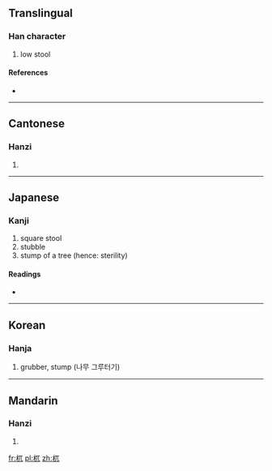 ==Translingual==

===Han character===
{{Han char|rn=75|rad=木|as=03|sn=7|four=4191<sub>0</sub>|canj=木一山 (DMU)}}

# low stool

====References====
* {{Han ref|kx=0511.090|dkj=14457|dj=0895.080|hdz=21159.030|uh=674C|ud=26444|bh=CB42|bd=52034}}

----

==Cantonese==

===Hanzi===
{{yue-hanzi|jyut=|y=ngat6}}

# {{defn|lang=yue|sort=木03}}

----

==Japanese==

===Kanji===
{{ja-kanji|grade=|rs=木03}}

# square stool
# stubble
# stump of a tree (hence: sterility)

====Readings====
* {{ja-readings|on=[[ごつ]] (gotsu), [[ごち]] (gochi), [[ぐつ]] (gutsu), [[ぐち]] (guchi)|kun=}}

----

==Korean==

===Hanja===
{{ko-hanja|hangeul=올|rv=ol|mr=ol}}

# grubber, stump (나무 그루터기)

----

==Mandarin==

===Hanzi===
{{cmn-hanzi|pin=[[wù]] ([[wu4]])|wg=wu<sup>4</sup>}}

# {{defn|lang=cmn|sort=木03}}

[[fr:杌]]
[[pl:杌]]
[[zh:杌]]